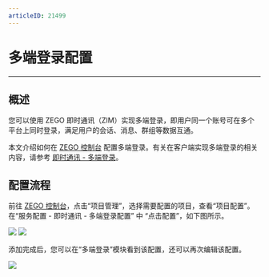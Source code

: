 ```yaml
---
articleID: 21499
---
```

# 多端登录配置

- - -

## 概述

您可以使用 ZEGO 即时通讯（ZIM）实现多端登录，即用户同一个账号可在多个平台上同时登录，满足用户的会话、消息、群组等数据互通。

本文介绍如何在 [ZEGO 控制台](https://console.zego.im) 配置多端登录。有关在客户端实现多端登录的相关内容，请参考 [即时通讯 - 多端登录](http://doc-zh.zego.im/zim-android/guides/users/multi-device-login)。

## 配置流程

前往 [ZEGO 控制台](https://console.zego.im)，点击“项目管理”，选择需要配置的项目，查看“项目配置”。在“服务配置 - 即时通讯 - 多端登录配置” 中 “点击配置”，如下图所示。

<Frame width="512" height="auto" caption=""><img src="https://storage.zego.im/sdk-doc/Pics/console/MultiDeviceLogin1.png" /></Frame>

<Frame width="512" height="auto" caption=""><img src="https://storage.zego.im/sdk-doc/Pics/console/MultiDeviceLogin2.png" /></Frame>

添加完成后，您可以在“多端登录”模块看到该配置，还可以再次编辑该配置。
<Frame width="512" height="auto" caption=""><img src="https://storage.zego.im/sdk-doc/Pics/console/MultiDeviceLogin3.png" /></Frame>
